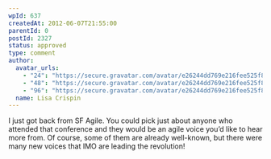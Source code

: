 ```yaml
---
wpId: 637
createdAt: 2012-06-07T21:55:00
parentId: 0
postId: 2327
status: approved
type: comment
author:
  avatar_urls:
    - "24": "https://secure.gravatar.com/avatar/e26244dd769e216fee525f81f033737f?s=24&d=mm&r=g"
    - "48": "https://secure.gravatar.com/avatar/e26244dd769e216fee525f81f033737f?s=48&d=mm&r=g"
    - "96": "https://secure.gravatar.com/avatar/e26244dd769e216fee525f81f033737f?s=96&d=mm&r=g"
  name: Lisa Crispin
---
```


I just got back from SF Agile. You could pick just about anyone who attended that conference and they would be an agile voice you’d like to hear more from. Of course, some of them are already well-known, but there were many new voices that IMO are leading the revolution!